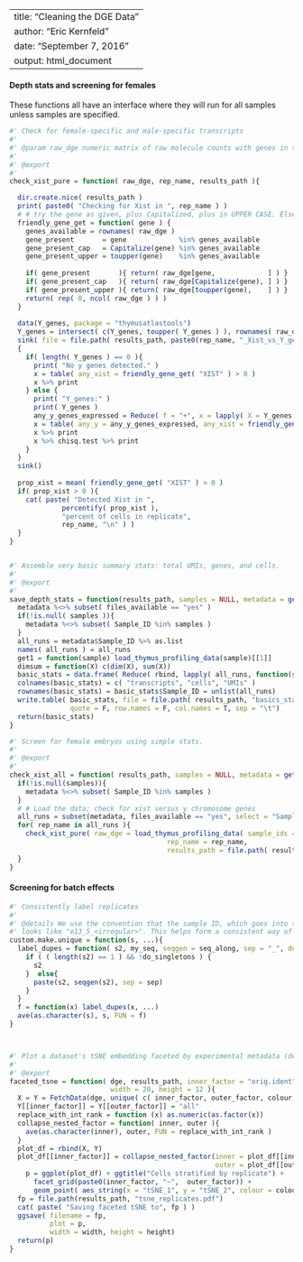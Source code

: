 
---
title: "Cleaning the DGE Data"
author: "Eric Kernfeld"
date: "September 7, 2016"
output: html_document
---


#### Depth stats and screening for females

These functions all have an interface where they will run for all samples unless samples are specified.

```r
  
#' Check for female-specific and male-specific transcripts
#' 
#' @param raw_dge numeric matrix of raw molecule counts with genes in the rownames.
#'
#' @export
#'
check_xist_pure = function( raw_dge, rep_name, results_path ){

  dir.create.nice( results_path )
  print( paste0( "Checking for Xist in ", rep_name ) )
  # # try the gene as given, plus Capitalized, plus in UPPER CASE. Else return zeroes.
  friendly_gene_get = function( gene ) {
    genes_available = rownames( raw_dge )
    gene_present       = gene             %in% genes_available 
    gene_present_cap   = Capitalize(gene) %in% genes_available
    gene_present_upper = toupper(gene)    %in% genes_available
    
    if( gene_present       ){ return( raw_dge[gene,             ] ) }
    if( gene_present_cap   ){ return( raw_dge[Capitalize(gene), ] ) }
    if( gene_present_upper ){ return( raw_dge[toupper(gene),    ] ) }
    return( rep( 0, ncol( raw_dge ) ) )
  }
  
  data(Y_genes, package = "thymusatlastools") 
  Y_genes = intersect( c(Y_genes, toupper( Y_genes ) ), rownames( raw_dge ) )
  sink( file = file.path( results_path, paste0(rep_name, "_Xist_vs_Y_genes.txt" ) ) )
  {
    if( length( Y_genes ) == 0 ){
      print( "No y genes detected." ) 
      x = table( any_xist = friendly_gene_get( "XIST" ) > 0 ) 
      x %>% print
    } else {
      print( "Y_genes:" )
      print( Y_genes )
      any_y_genes_expressed = Reduce( f = "+", x = lapply( X = Y_genes, FUN = friendly_gene_get ) ) > 0
      x = table( any_y = any_y_genes_expressed, any_xist = friendly_gene_get( "XIST" ) > 0 ) 
      x %>% print
      x %>% chisq.test %>% print    
    }
  }
  sink()
  
  prop_xist = mean( friendly_gene_get( "XIST" ) > 0 )
  if( prop_xist > 0 ){
    cat( paste( "Detected Xist in ", 
             percentify( prop_xist ), 
             "percent of cells in replicate", 
             rep_name, "\n" ) )
  }
}


#' Assemble very basic summary stats: total UMIs, genes, and cells.
#'
#' @export
#'
save_depth_stats = function(results_path, samples = NULL, metadata = get_metadata()) {
  metadata %<>% subset( files_available == "yes" )
  if(!is.null( samples )){
    metadata %<>% subset( Sample_ID %in% samples )
  }
  all_runs = metadata$Sample_ID %>% as.list
  names( all_runs ) = all_runs
  get1 = function(sample) load_thymus_profiling_data(sample)[[1]]
  dimsum = function(X) c(dim(X), sum(X))
  basic_stats = data.frame( Reduce( rbind, lapply( all_runs, function(s) {dimsum( get1( s ) )} ) ) )
  colnames(basic_stats) = c( "transcripts", "cells", "UMIs" )
  rownames(basic_stats) = basic_stats$Sample_ID = unlist(all_runs)
  write.table( basic_stats, file = file.path( results_path, "basics_stats.txt" ),
               quote = F, row.names = F, col.names = T, sep = "\t")
  return(basic_stats)
}

#' Screen for female embryos using simple stats.
#'
#' @export
#'
check_xist_all = function( results_path, samples = NULL, metadata = get_metadata() ){
  if(!is.null(samples)){
    metadata %<>% subset( Sample_ID %in% samples )
  }
  # # Load the data; check for xist versus y chromosome genes
  all_runs = subset(metadata, files_available == "yes", select = "Sample_ID", drop = T) 
  for( rep_name in all_runs ){
    check_xist_pure( raw_dge = load_thymus_profiling_data( sample_ids = rep_name, test_mode = F )[[1]], 
                                       rep_name = rep_name, 
                                       results_path = file.path( results_path, "Xist_check" ) ) 
  }
}
```



#### Screening for batch effects

```r
#' Consistently label replicates
#'
#' @details We use the convention that the sample ID, which goes into the orig.ident variable,
#' looks like "e13_5_<irregular>". This helps form a consistent way of labeling replicates.
custom.make.unique = function(s, ...){
  label_dupes = function( s2, my_seq, seqgen = seq_along, sep = "_", do_singletons = F ) {
    if ( ( length(s2) == 1 ) && !do_singletons ) {
      s2
    }  else{
      paste(s2, seqgen(s2), sep = sep)
    }
  }
  f = function(x) label_dupes(x, ...)
  ave(as.character(s), s, FUN = f)
} 



#' Plot a dataset's tSNE embedding faceted by experimental metadata (default replicate and eday).
#'
#' @export
faceted_tsne = function( dge, results_path, inner_factor = "orig.ident", outer_factor = "eday", colour = outer_factor, 
                         width = 20, height = 12 ){
  X = Y = FetchData(dge, unique( c( inner_factor, outer_factor, colour, "tSNE_1", "tSNE_2" ) ) )
  Y[[inner_factor]] = Y[[outer_factor]] = "all"
  replace_with_int_rank = function (x) as.numeric(as.factor(x))
  collapse_nested_factor = function( inner, outer ){
    ave(as.character(inner), outer, FUN = replace_with_int_rank )
  }
  plot_df = rbind(X, Y)
  plot_df[[inner_factor]] = collapse_nested_factor(inner = plot_df[[inner_factor]], 
                                                   outer = plot_df[[outer_factor]])
    p = ggplot(plot_df) + ggtitle("Cells stratified by replicate") + 
      facet_grid(paste0(inner_factor, "~",  outer_factor)) + 
      geom_point( aes_string(x = "tSNE_1", y = "tSNE_2", colour = colour ), size = 0.2) 
  fp = file.path(results_path, "tsne_replicates.pdf")
  cat( paste( "Saving faceted tSNE to", fp ) )
  ggsave( filename = fp, 
          plot = p, 
          width = width, height = height)
  return(p)
}
```

